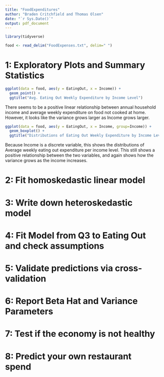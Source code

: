```yaml
---
title: "FoodExpenditures"
author: "Braden Critchfield and Thomas Olsen"
date: "`r Sys.Date()`"
output: pdf_document
---
```


```r
library(tidyverse)

food <- read_delim("FoodExpenses.txt", delim=" ")
```


# 1: Exploratory Plots and Summary Statistics
```r
ggplot(data = food, aes(y = EatingOut, x = Income)) +
  geom_point() +
  ggtitle("Avg. Eating Out Weekly Expenditure by Income Level")

```

There seems to be a positive linear relationship between annual household income and average weekly expenditure on food not cooked at home. However, it looks like the variance grows larger as Income grows larger.


```r
ggplot(data = food, aes(y = EatingOut, x = Income, group=Income)) +
  geom_boxplot() +
  ggtitle("Distributions of Eating Out Weekly Expenditure by Income Level")

```

Because Income is a discrete variable, this shows the distributions of Average weekly eating out expenditure per income level. This still shows a positive relationship between the two variables, and again shows how the variance grows as the income increases.

# 2: Fit homoskedastic linear model



# 3: Write down heteroskedastic model



# 4: Fit Model from Q3 to Eating Out and check assumptions




# 5: Validate predictions via cross-validation




# 6: Report Beta Hat and Variance Parameters




# 7: Test if the economy is not healthy




# 8: Predict your own restaurant spend



